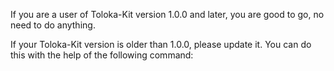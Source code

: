 
<Cut title="I use Toloka-Kit. Do I have to do anything to switch to new 'toloka.dev' domain?">

If you are a user of Toloka-Kit version 1.0.0 and later, you are good to go, no need to do anything.

If your Toloka-Kit version is older than 1.0.0, please update it. You can do this with the help of the following command:

<UpdateTolokaKit/>

<TolokaKitRelease/>

</Cut>